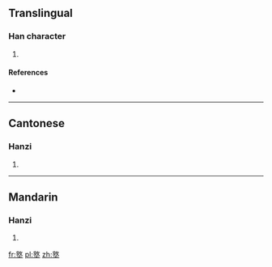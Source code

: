 ==Translingual==

===Han character===
{{Han char|rn=32|rad=土|as=12|sn=15|four=|canj=YKG|ids=⿱敦土}}

# {{defn|Han|sort=土12}}

====References====
* {{Han ref|kx=0239.020|dkj=05471|dj=0478.040|hdz=10489.010|uh=58AA|ud=22698}}

----

==Cantonese==

===Hanzi===
{{yue-hanzi|jyut=[[dan1]]|y=dan1}}

# {{defn|lang=yue|sort=土12}}

----

==Mandarin==

===Hanzi===
{{cmn-hanzi|pin=[[dūn]] ([[dun1]])|wg=tun<sup>1</sup>}}

# {{defn|lang=cmn|sort=土12}}

[[fr:墪]]
[[pl:墪]]
[[zh:墪]]